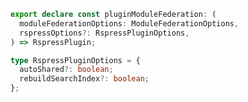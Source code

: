 ```ts
export declare const pluginModuleFederation: (
  moduleFederationOptions: ModuleFederationOptions,
  rspressOptions?: RspressPluginOptions,
) => RspressPlugin;

type RspressPluginOptions = {
  autoShared?: boolean;
  rebuildSearchIndex?: boolean;
};
```
